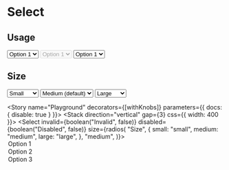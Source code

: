 
<Meta title="MDX|Select" component={Select} />

# Select

<Props of={Select} exclude="theme" />

## Usage

<Story name="Usage">
  <Stack direction="vertical" gap={3} css={{ width: 400 }}>
    <Select>
      <option>Option 1</option>
      <option>Option 2</option>
      <option>Option 3</option>
    </Select>
    <Select disabled>
      <option>Option 1</option>
      <option>Option 2</option>
      <option>Option 3</option>
    </Select>
    <Select invalid>
      <option>Option 1</option>
      <option>Option 2</option>
      <option>Option 3</option>
    </Select>
  </Stack>
</Story>

## Size

<Story name="Size">
  <Stack direction="vertical" gap={3} css={{ width: 400 }}>
    <Select size="small">
      <option>Small</option>
      <option>Option 2</option>
      <option>Option 3</option>
    </Select>
    <Select>
      <option>Medium (default)</option>
      <option>Option 2</option>
      <option>Option 3</option>
    </Select>
    <Select size="large">
      <option>Large</option>
      <option>Option 2</option>
      <option>Option 3</option>
    </Select>
  </Stack>
</Story>

<Story name="Playground" decorators={[withKnobs]} parameters={{ docs: { disable: true } }}>
  <Stack direction="vertical" gap={3} css={{ width: 400 }}>
    <Select
      invalid={boolean("Invalid", false)}
      disabled={boolean("Disabled", false)}
      size={radios(
        "Size",
        {
          small: "small",
          medium: "medium",
          large: "large",
        },
        "medium",
      )}>
      <option>Option 1</option>
      <option>Option 2</option>
      <option>Option 3</option>
    </Select>
  </Stack>
</Story>
